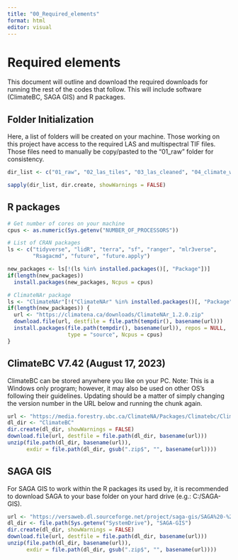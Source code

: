 ```yaml
---
title: "00_Required_elements"
format: html
editor: visual
---
```


# Required elements

This document will outline and download the required downloads for running the rest of the codes that follow. This will include software (ClimateBC, SAGA GIS) and R packages.

## Folder Initialization

Here, a list of folders will be created on your machine. Those working on this project have access to the required LAS and multispectral TIF files. Those files need to manually be copy/pasted to the "01_raw" folder for consistency.

```r
dir_list <- c("01_raw", "02_las_tiles", "03_las_cleaned", "04_climate_wgs84", "05_climate_tif", "06_terrain_sgrd", "07_terrain_tif", "08_multispectral_tif", "09_models_tif")

sapply(dir_list, dir.create, showWarnings = FALSE)

```

## R packages

```r
# Get number of cores on your machine
cpus <- as.numeric(Sys.getenv("NUMBER_OF_PROCESSORS"))

# List of CRAN packages
ls <- c("tidyverse", "lidR", "terra", "sf", "ranger", "mlr3verse",
        "Rsagacmd", "future", "future.apply")

new_packages <- ls[!(ls %in% installed.packages()[, "Package"])]
if(length(new_packages)) 
  install.packages(new_packages, Ncpus = cpus)

# ClimateNAr package
ls <- "ClimateNAr"[!("ClimateNAr" %in% installed.packages()[, "Package"])]
if(length(new_packages)) {
  url <- "https://climatena.ca/downloads/ClimateNAr_1.2.0.zip"
  download.file(url, destfile = file.path(tempdir(), basename(url)))
  install.packages(file.path(tempdir(), basename(url)), repos = NULL,
                   type = "source", Ncpus = cpus)
}
```

## ClimateBC V7.42 (August 17, 2023)

ClimateBC can be stored anywhere you like on your PC. Note: This is a Windows only program; however, it may also be used on other OS's following their guidelines. Updating should be a matter of simply changing the version number in the URL below and running the chunk again.

```r

url <- "https://media.forestry.ubc.ca/ClimateNA/Packages/Climatebc/Climatebc_v742.zip"
dl_dir <- "ClimateBC"
dir.create(dl_dir, showWarnings = FALSE)
download.file(url, destfile = file.path(dl_dir, basename(url)))
unzip(file.path(dl_dir, basename(url)),
      exdir = file.path(dl_dir, gsub(".zip$", "", basename(url))))


```

## SAGA GIS

For SAGA GIS to work within the R packages its used by, it is recommended to download SAGA to your base folder on your hard drive (e.g.: C:/SAGA-GIS).

```r
url <- "https://versaweb.dl.sourceforge.net/project/saga-gis/SAGA%20-%209/SAGA%20-%209.1.0/saga-9.1.0_x64.zip"
dl_dir <- file.path(Sys.getenv("SystemDrive"), "SAGA-GIS")
dir.create(dl_dir, showWarnings = FALSE)
download.file(url, destfile = file.path(dl_dir, basename(url)))
unzip(file.path(dl_dir, basename(url)),
      exdir = file.path(dl_dir, gsub(".zip$", "", basename(url))))

```
